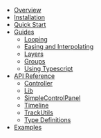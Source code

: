 - [Overview](/docs)
- [Installation](/docs/installation)
- [Quick Start](/docs/quick-start)
- [Guides](/docs/guides)
  - [Looping](/docs/guides/looping)
  - [Easing and Interpolating](/docs/guides/easing-and-interpolating)
  - [Layers](/docs/guides/layers)
  - [Groups](/docs/guides/groups)
  - [Using Typescript](/docs/guides/using-typescript)
- [API Reference](/docs/api)
  - [Controller](/docs/api/controller)
  - [Lib](/docs/api/lib)
  - [SimpleControlPanel](/docs/api/simplecontrolpanel)
  - [Timeline](/docs/api/timeline)
  - [TrackUtils](/docs/api/trackutils)
  - [Type Definitions](/docs/api/types)
- [Examples](/docs/examples)
